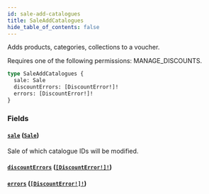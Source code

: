 ```yaml
---
id: sale-add-catalogues
title: SaleAddCatalogues
hide_table_of_contents: false
---
```


Adds products, categories, collections to a voucher.

Requires one of the following permissions: MANAGE_DISCOUNTS.

```graphql
type SaleAddCatalogues {
  sale: Sale
  discountErrors: [DiscountError!]!
  errors: [DiscountError!]!
}
```

### Fields

#### [`sale`](#) ([`Sale`](../../../developer/api-reference/objects/sale))

Sale of which catalogue IDs will be modified.

#### [`discountErrors`](#) ([`[DiscountError!]!`](../../../developer/api-reference/objects/discount-error))

#### [`errors`](#) ([`[DiscountError!]!`](../../../developer/api-reference/objects/discount-error))
